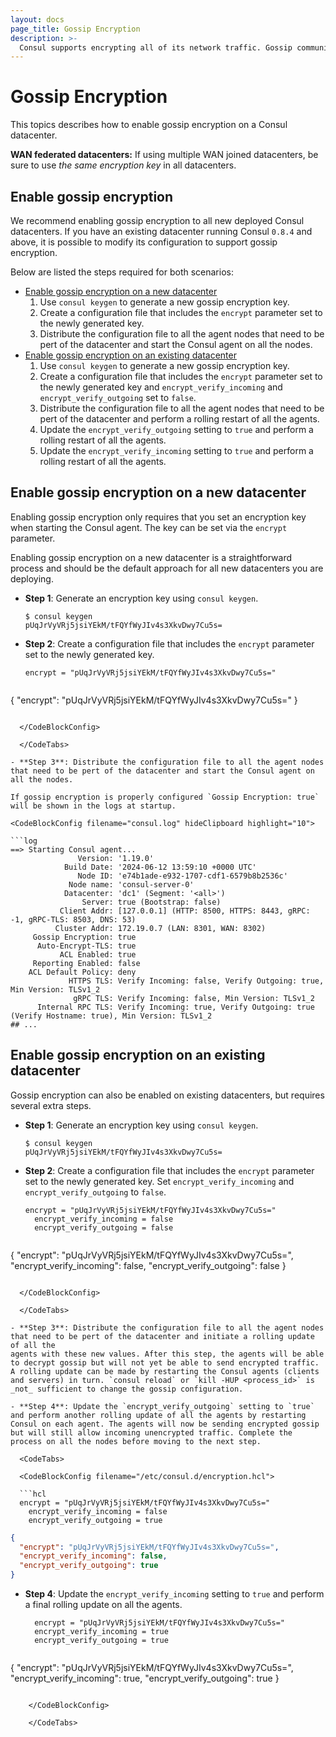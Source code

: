 ```yaml
---
layout: docs
page_title: Gossip Encryption
description: >-
  Consul supports encrypting all of its network traffic. Gossip communication between all agents can be encrypted unsic a simmetric key.
---
```


# Gossip Encryption

This topics describes how to enable gossip encryption on a Consul datacenter.

<Note>

**WAN federated datacenters:** If using multiple WAN joined datacenters, be sure to use _the same encryption key_ in all datacenters.

</Note>

## Enable gossip encryption

We recommend enabling gossip encryption to all new deployed Consul datacenters. 
If you have an existing datacenter running Consul `0.8.4` and above, it is possible to modify its configuration to support gossip encryption.

Below are listed the steps required for both scenarios:

- [Enable gossip encryption on a new datacenter](#enable-gossip-encryption-on-a-new-datacenter)
    1. Use `consul keygen` to generate a new gossip encryption key.
    1. Create a configuration file that includes the `encrypt` parameter set to the newly generated key.
    1. Distribute the configuration file to all the agent nodes that need to be pert of the datacenter and start the Consul agent on all the nodes.
- [Enable gossip encryption on an existing datacenter](#enable-gossip-encryption-on-an-existing-datacenter)
    1. Use `consul keygen` to generate a new gossip encryption key.
    1. Create a configuration file that includes the `encrypt` parameter set to the newly generated key and `encrypt_verify_incoming` and `encrypt_verify_outgoing` set to `false`. 
    1. Distribute the configuration file to all the agent nodes that need to be pert of the datacenter and perform a rolling restart of all the agents.
    1. Update the `encrypt_verify_outgoing` setting to `true` and perform a rolling restart of all the agents.
    1. Update the `encrypt_verify_incoming` setting to `true` and perform a rolling restart of all the agents.

## Enable gossip encryption on a new datacenter

Enabling gossip encryption only requires that you set an encryption key when
starting the Consul agent. The key can be set via the `encrypt` parameter.

Enabling gossip encryption on a new datacenter is a straightforward process and should be the default approach for all new datacenters you are deploying.

- **Step 1**: Generate an encryption key using `consul keygen`.
    
    ```shell-session
    $ consul keygen
    pUqJrVyVRj5jsiYEkM/tFQYfWyJIv4s3XkvDwy7Cu5s=
    ```
- **Step 2**: Create a configuration file that includes the `encrypt` parameter set to the newly generated key.
    
  <CodeTabs>
    
  <CodeBlockConfig filename="/etc/consul.d/encryption.hcl">
    
  ```hcl
  encrypt = "pUqJrVyVRj5jsiYEkM/tFQYfWyJIv4s3XkvDwy7Cu5s="
  ```
    
  </CodeBlockConfig>
    
  <CodeBlockConfig filename="/etc/consul.d/encryption.json">
    
  ```json
{
"encrypt": "pUqJrVyVRj5jsiYEkM/tFQYfWyJIv4s3XkvDwy7Cu5s="
}
```
    
  </CodeBlockConfig>
    
  </CodeTabs>

- **Step 3**: Distribute the configuration file to all the agent nodes that need to be pert of the datacenter and start the Consul agent on all the nodes.

If gossip encryption is properly configured `Gossip Encryption: true` will be shown in the logs at startup.

<CodeBlockConfig filename="consul.log" hideClipboard highlight="10">

```log
==> Starting Consul agent...
               Version: '1.19.0'
            Build Date: '2024-06-12 13:59:10 +0000 UTC'
               Node ID: 'e74b1ade-e932-1707-cdf1-6579b8b2536c'
             Node name: 'consul-server-0'
            Datacenter: 'dc1' (Segment: '<all>')
                Server: true (Bootstrap: false)
           Client Addr: [127.0.0.1] (HTTP: 8500, HTTPS: 8443, gRPC: -1, gRPC-TLS: 8503, DNS: 53)
          Cluster Addr: 172.19.0.7 (LAN: 8301, WAN: 8302)
     Gossip Encryption: true
      Auto-Encrypt-TLS: true
           ACL Enabled: true
     Reporting Enabled: false
    ACL Default Policy: deny
             HTTPS TLS: Verify Incoming: false, Verify Outgoing: true, Min Version: TLSv1_2
              gRPC TLS: Verify Incoming: false, Min Version: TLSv1_2
      Internal RPC TLS: Verify Incoming: true, Verify Outgoing: true (Verify Hostname: true), Min Version: TLSv1_2
## ...
```

</CodeBlockConfig>

## Enable gossip encryption on an existing datacenter

Gossip encryption can also be enabled on existing datacenters, but requires several extra steps.

- **Step 1**: Generate an encryption key using `consul keygen`.
    
  ```shell-session
  $ consul keygen
  pUqJrVyVRj5jsiYEkM/tFQYfWyJIv4s3XkvDwy7Cu5s=
  ```

- **Step 2**: Create a configuration file that includes the `encrypt` parameter set to the newly generated key. Set `encrypt_verify_incoming` and `encrypt_verify_outgoing` to `false`. 
    
  <CodeTabs>
    
  <CodeBlockConfig filename="/etc/consul.d/encryption.hcl">
    
  ```hcl
  encrypt = "pUqJrVyVRj5jsiYEkM/tFQYfWyJIv4s3XkvDwy7Cu5s="
	encrypt_verify_incoming = false
	encrypt_verify_outgoing = false
  ```
    
  </CodeBlockConfig>
    
  <CodeBlockConfig filename="/etc/consul.d/encryption.json">
    
  ```json
{
	"encrypt": "pUqJrVyVRj5jsiYEkM/tFQYfWyJIv4s3XkvDwy7Cu5s=",
	"encrypt_verify_incoming": false,
	"encrypt_verify_outgoing": false
}
```
    
  </CodeBlockConfig>
    
  </CodeTabs>

- **Step 3**: Distribute the configuration file to all the agent nodes that need to be pert of the datacenter and initiate a rolling update of all the 
agents with these new values. After this step, the agents will be able to decrypt gossip but will not yet be able to send encrypted traffic. A rolling update can be made by restarting the Consul agents (clients and servers) in turn. `consul reload` or `kill -HUP <process_id>` is _not_ sufficient to change the gossip configuration.

- **Step 4**: Update the `encrypt_verify_outgoing` setting to `true` and perform another rolling update of all the agents by restarting Consul on each agent. The agents will now be sending encrypted gossip but will still allow incoming unencrypted traffic. Complete the process on all the nodes before moving to the next step.

  <CodeTabs>
    
  <CodeBlockConfig filename="/etc/consul.d/encryption.hcl">
    
  ```hcl
  encrypt = "pUqJrVyVRj5jsiYEkM/tFQYfWyJIv4s3XkvDwy7Cu5s="
	encrypt_verify_incoming = false
	encrypt_verify_outgoing = true
  ```
    
  </CodeBlockConfig>
    
  <CodeBlockConfig filename="/etc/consul.d/encryption.json">
    
  ```json
{
	"encrypt": "pUqJrVyVRj5jsiYEkM/tFQYfWyJIv4s3XkvDwy7Cu5s=",
	"encrypt_verify_incoming": false,
	"encrypt_verify_outgoing": true
}
```
    
  </CodeBlockConfig>
    
  </CodeTabs>

- **Step 4**: Update the `encrypt_verify_incoming` setting to `true` and perform a final rolling update on all the agents.

  <CodeTabs>
    
  <CodeBlockConfig filename="/etc/consul.d/encryption.hcl">
    
  ```hcl
	encrypt = "pUqJrVyVRj5jsiYEkM/tFQYfWyJIv4s3XkvDwy7Cu5s="
	encrypt_verify_incoming = true
	encrypt_verify_outgoing = true
	```
	
	</CodeBlockConfig>
	
	<CodeBlockConfig filename="/etc/consul.d/encryption.json">
	
	```json
{
	"encrypt": "pUqJrVyVRj5jsiYEkM/tFQYfWyJIv4s3XkvDwy7Cu5s=",
	"encrypt_verify_incoming": true,
	"encrypt_verify_outgoing": true
}
```
    
	</CodeBlockConfig>
	
	</CodeTabs>